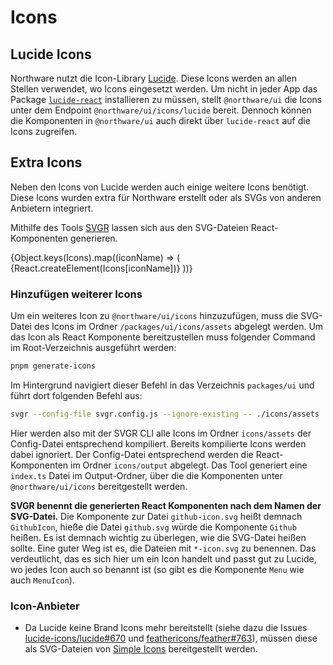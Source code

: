
<Meta title="Northware UI/Icons" />

# Icons

<ViewSource path="icons" />

## Lucide Icons

Northware nutzt die Icon-Library [Lucide](https://lucide.dev/). Diese Icons werden an allen Stellen verwendet, wo Icons eingesetzt werden.
Um nicht in jeder App das Package [`lucide-react`](https://lucide.dev/guide/packages/lucide-react) installieren zu müssen, 
stellt `@northware/ui` die Icons unter dem Endpoint `@northware/ui/icons/lucide` bereit. 
Dennoch können die Komponenten in `@northware/ui` auch direkt über `lucide-react` auf die Icons zugreifen.

## Extra Icons

Neben den Icons von Lucide werden auch einige weitere Icons benötigt. Diese Icons wurden extra für Northware erstellt oder als SVGs von anderen Anbietern integriert.

Mithilfe des Tools [SVGR](https://react-svgr.com/) lassen sich aus den SVG-Dateien React-Komponenten generieren.

<IconGallery>
    {Object.keys(Icons).map((iconName) => (
      <IconItem key={iconName} name={iconName}>
        {React.createElement(Icons[iconName])}
      </IconItem>
    ))}
</IconGallery>

### Hinzufügen weiterer Icons

Um ein weiteres Icon zu `@northware/ui/icons` hinzuzufügen, muss die SVG-Datei des Icons im Ordner `/packages/ui/icons/assets` abgelegt werden.
Um das Icon als React Komponente bereitzustellen muss folgender Command im Root-Verzeichnis ausgeführt werden:

```bash
pnpm generate-icons
```

Im Hintergrund navigiert dieser Befehl in das Verzeichnis `packages/ui` und führt dort folgenden Befehl aus:

```bash
svgr --config-file svgr.config.js --ignore-existing -- ./icons/assets
```

Hier werden also mit der SVGR CLI alle Icons im Ordner `icons/assets` der Config-Datei entsprechend kompiliert. Bereits kompilierte Icons werden dabei ignoriert.
Der Config-Datei entsprechend werden die React-Komponenten im Ordner `icons/output` abgelegt. Das Tool generiert eine `index.ts` Datei im Output-Ordner, 
über die die Komponenten unter `@northware/ui/icons` bereitgestellt werden.

**SVGR benennt die generierten React Komponenten nach dem Namen der SVG-Datei.** Die Komponente zur Datei `github-icon.svg` heißt demnach `GithubIcon`, 
hieße die Datei `github.svg` würde die Komponente `Github` heißen. Es ist demnach wichtig zu überlegen, wie die SVG-Datei heißen sollte.
Eine guter Weg ist es, die Dateien mit `*-icon.svg` zu benennen. Das verdeutlicht, das es sich hier um ein Icon handelt und passt gut zu Lucide,
wo jedes Icon auch so benannt ist (so gibt es die Komponente `Menu` wie auch `MenuIcon`).

### Icon-Anbieter

- Da Lucide keine Brand Icons mehr bereitstellt (siehe dazu die Issues [lucide-icons/lucide#670](https://github.com/lucide-icons/lucide/issues/670) und [feathericons/feather#763](https://github.com/feathericons/feather/issues/763)),
  müssen diese als SVG-Dateien von [Simple Icons](https://simpleicons.org/) bereitgestellt werden.